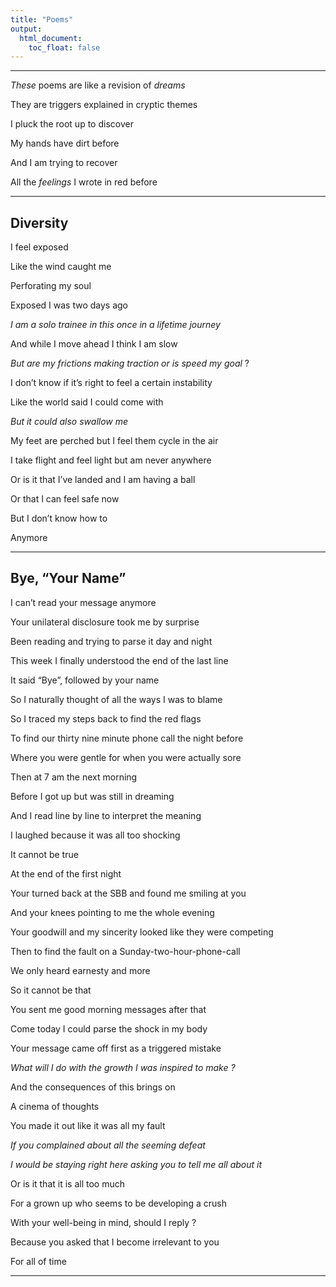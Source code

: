 ```yaml
---
title: "Poems"
output:
  html_document:
    toc_float: false
---
```

***

_These_ poems are like a revision of _dreams_

They are triggers explained in cryptic themes

I pluck the root up to discover

My hands have dirt before

And I am trying to recover

All the _feelings_ I wrote in red before

***

## Diversity


I feel exposed

Like the wind caught me

Perforating my soul

Exposed I was two days ago

*I am a solo trainee in this once in a lifetime journey*

And while I move ahead I think I am slow

*But are my frictions making traction or is speed my goal* ?


I don't know if it's right to feel a certain instability

Like the world said I could come with

*But it could also swallow me*


My feet are perched but I feel them cycle in the air

I take flight and feel light but am never anywhere

Or is it that I've landed and I am having a ball

Or that I can feel safe now

But I don't know how to

Anymore

***


## Bye, "Your Name"



I can't read your message anymore

Your unilateral disclosure took me by surprise

Been reading and trying to parse it day and night

This week I finally understood the end of the last line

It said "Bye", followed by your name

So I naturally thought of all the ways I was to blame

So I traced my steps back to find the red flags

To find our thirty nine minute phone call the night before

Where you were gentle for when you were actually sore

Then at 7 am the next morning

Before I got up but was still in dreaming

And I read line by line to interpret the meaning

I laughed because it was all too shocking



It cannot be true

At the end of the first night

Your turned back at the SBB and found me smiling at you

And your knees pointing to me the whole evening

Your goodwill and my sincerity looked like they were competing

Then to find the fault on a Sunday-two-hour-phone-call

We only heard earnesty and more

So it cannot be that

You sent me good morning messages after that


Come today I could parse the shock in my body

Your message came off first as a triggered mistake

*What will I do with the growth I was inspired to make ?*


And the consequences of this brings on 

A cinema of thoughts

You made it out like it was all my fault

*If you complained about all the seeming defeat*

*I would be staying right here asking you to tell me all about it*

<!-- I would have found more comfort in talking only about it -->
Or is it that it is all too much

For a grown up who seems to be developing a crush

With your well-being in mind, should I reply ?

Because you asked that I become irrelevant to you

For all of time

***







